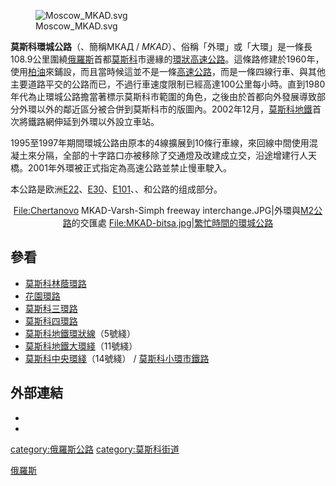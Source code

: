 [[File:Moscow_MKAD.svg|thumb]]

'''莫斯科環城公路'''（{{lang-rus|Моско́вская кольцева́я автомоби́льная доро́га|Moskóvskaya kol'tseváya avtomobíl'naya doróga}}、簡稱МКАД / ''MKAD''）、俗稱「外環」或「大環」是一條長108.9公里圍繞[[俄羅斯|俄羅斯]]首都[[莫斯科|莫斯科]]市邊緣的[[环线|環狀高速公路]]。這條路修建於1960年，使用[[柏油|柏油]]來鋪設，而且當時候這並不是一條[[高速公路|高速公路]]，而是一條四線行車、與其他主要道路平交的公路而已，不過行車速度限制已經高達100公里每小時。直到1980年代為止環城公路擔當著標示莫斯科市範圍的角色，之後由於首都向外發展導致部分外環以外的鄰近區分被合併到莫斯科市的版圖內。2002年12月，[[莫斯科地鐵|莫斯科地鐵]]首次將鐵路網伸延到外環以外設立車站。

1995至1997年期間環城公路由原本的4線擴展到10條行車線，來回線中間使用混凝土來分隔，全部的十字路口亦被移除了交通燈及改建成立交，沿途增建行人天橋。2001年外環被正式指定為高速公路並禁止慢車駛入。

本公路是欧洲[[欧洲E22公路|E22]]、[[欧洲E30公路|E30]]、[[欧洲E101公路|E101]]、{{link-en|欧洲E105公路|European route E105|E105}}、{{link-en|欧洲E115公路|European route E115|E115}}和{{link-en|欧洲E119公路|European route E119|E119}}公路的组成部分。

<center><gallery>
File:Chertanovo MKAD-Varsh-Simph freeway interchange.JPG|外環與[[M2公路_(俄羅斯)|M2公路]]的交匯處
File:MKAD-bitsa.jpg|繁忙時間的環城公路
</gallery></center>

==參看==
{{commonscat|MKAD (Moscow)}}
* [[莫斯科林蔭環路|莫斯科林蔭環路]]
* [[花園環路|花園環路]]
* [[莫斯科三環路|莫斯科三環路]]
* [[莫斯科四環路|莫斯科四環路]]
* [[莫斯科地鐵環狀線|莫斯科地鐵環狀線]]（5號綫）
* [[大環綫|莫斯科地鐵大環綫]]（11號綫）
* [[莫斯科中央環綫|莫斯科中央環綫]]（14號綫） / [[莫斯科小環市鐵路|莫斯科小環市鐵路]]

==外部連結==
* {{cite web
|url=http://sprintinfo.ru/view.php?page=stat&read=yes&mess=1250967375
|title=История строительства МКАД（環城公路的建築歷史）
|publisher=Sprintinfo
|language=ru
|date=2009-08-22
|accessdate=2010-04-18
|archive-date=2020-02-09
|archive-url=https://web.archive.org/web/20200209113116/http://sprintinfo.ru/view.php?page=stat&read=yes&mess=1250967375
|dead-url=yes
}}
* {{cite web
 |url         = http://www.centrodorstroy.ru/history.htm
 |title       = ИСТОРИЯ НАШЕЙ ОРГАНИЗАЦИИ（組織歷史）
 |publisher   = ЦЕНТРОДОРСТРОЙ（Tsentrodorstroy道路承辦商）
 |language    = ru
 |accessdate  = 2010-04-18
 |deadurl     = yes
 |archiveurl  = https://web.archive.org/web/20100115150910/http://www.centrodorstroy.ru/history.htm
 |archivedate = 2010-01-15
}}
[[Category:環狀道路|俄羅斯]]
[[category:俄羅斯公路|category:俄羅斯公路]]
[[category:莫斯科街道|category:莫斯科街道]]